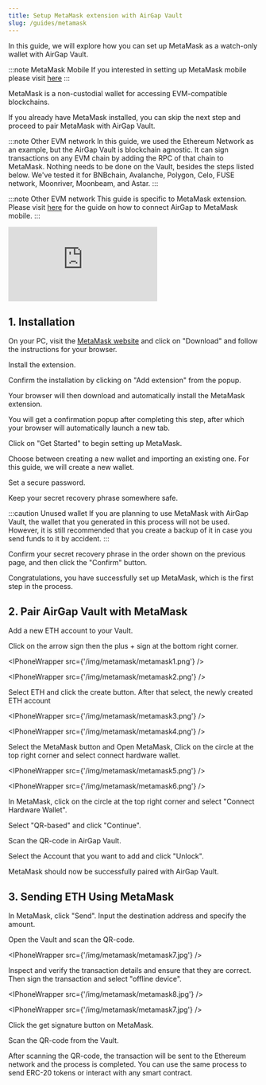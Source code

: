 ```yaml
---
title: Setup MetaMask extension with AirGap Vault
slug: /guides/metamask
---
```



In this guide, we will explore how you can set up MetaMask as a watch-only wallet with AirGap Vault.

:::note MetaMask Mobile
If you interested in setting up MetaMask mobile please visit [here](/guides/metamask-mobile)
:::

MetaMask is a non-custodial wallet for accessing EVM-compatible blockchains.

If you already have MetaMask installed, you can skip the next step and proceed to pair MetaMask with AirGap Vault.

:::note Other EVM network
In this guide, we used the Ethereum Network as an example, but the AirGap Vault is blockchain agnostic. It can sign transactions on any EVM chain by adding the RPC of that chain to MetaMask. Nothing needs to be done on the Vault, besides the steps listed below.
We've tested it for BNBchain, Avalanche, Polygon, Celo, FUSE network, Moonriver, Moonbeam, and Astar.
:::

:::note Other EVM network
This guide is specific to MetaMask extension.
Please visit [here](https://support.airgap.it/guides/metamask-mobile) for the guide on how to connect AirGap to MetaMask mobile.
:::

<div class='yt-container'>
  <iframe
    class='yt-video'
    src='https://www.youtube.com/embed/HIKJh0h7QiU'
    frameborder='0'
    allowfullscreen></iframe>
</div>

## 1. Installation

On your PC, visit the [MetaMask website](https://metamask.io/) and click on "Download" and follow the instructions for your browser.

<BrowserWindow url="extension://metamask">

<DynamicImage
  src='/img/metamask/metamask-add-to-chrome.png'
  alt='MetaMask Add To Chrome'
/>

</BrowserWindow>

Install the extension.

<BrowserWindow url="extension://metamask">

<DynamicImage
  src='/img/metamask/metamask-add-extension.png'
  alt='MetaMask Add Extension'
/>

</BrowserWindow>

Confirm the installation by clicking on "Add extension" from the popup.

Your browser will then download and automatically install the MetaMask extension.

You will get a confirmation popup after completing this step, after which your browser will automatically launch a new tab.

<BrowserWindow url="extension://metamask">

<DynamicImage
  src='/img/metamask/metamask-added-to-chrome.png'
  alt='MetaMask Added To Chrome'
/>

</BrowserWindow>

Click on "Get Started" to begin setting up MetaMask.

<BrowserWindow url="extension://metamask">

<DynamicImage
  src='/img/metamask/metamask-get-started.png'
  alt='MetaMask Get Started'
/>

</BrowserWindow>

Choose between creating a new wallet and importing an existing one. For this guide, we will create a new wallet.

<BrowserWindow url="extension://metamask">

<DynamicImage
  src='/img/metamask/metamask-create-wallet.png'
  alt='MetaMask Create Wallet'
/>

</BrowserWindow>

Set a secure password.

<BrowserWindow url="extension://metamask">

<DynamicImage
  src='/img/metamask/create-password.png'
  alt='MetaMask Create Password'
/>

</BrowserWindow>

Keep your secret recovery phrase somewhere safe.

:::caution Unused wallet
If you are planning to use MetaMask with AirGap Vault, the wallet that you generated in this process will not be used. However, it is still recommended that you create a backup of it in case you send funds to it by accident.
:::

<BrowserWindow url="extension://metamask">

<DynamicImage
  src='/img/metamask/secret-recovery-phrase.png'
  alt='MetaMask Recovery Phrase Hidden'
/>

</BrowserWindow>

<BrowserWindow url="extension://metamask">

<DynamicImage
  src='/img/metamask/metamask-recovery-phrase.png'
  alt='MetaMask Recovery Phrase Revealed'
/>

</BrowserWindow>

Confirm your secret recovery phrase in the order shown on the previous page, and then click the "Confirm" button.

<BrowserWindow url="extension://metamask">

<DynamicImage
  src='/img/metamask/confirm-seed-phrase.png'
  alt='MetaMask Confirm Seed Phrase'
/>

</BrowserWindow>

Congratulations, you have successfully set up MetaMask, which is the first step in the process.

## 2. Pair AirGap Vault with MetaMask

Add a new ETH account to your Vault.

Click on the arrow sign then the plus + sign at the bottom right corner.

<IPhoneWrapper src={'/img/metamask/metamask1.png'} />

<IPhoneWrapper src={'/img/metamask/metamask2.png'} />

Select ETH and click the create button. After that select, the newly created ETH account

<IPhoneWrapper src={'/img/metamask/metamask3.png'} />

<IPhoneWrapper src={'/img/metamask/metamask4.png'} />

Select the MetaMask button and Open MetaMask, Click on the circle at the top right corner and select connect hardware wallet.

<IPhoneWrapper src={'/img/metamask/metamask5.png'} />

<IPhoneWrapper src={'/img/metamask/metamask6.png'} />

In MetaMask, click on the circle at the top right corner and select "Connect Hardware Wallet".

<BrowserWindow url="extension://metamask">

<DynamicImage
  src='/img/metamask/connect-hardware-wallet.png'
  alt='MetaMask Connect Hardware Wallet'
/>

</BrowserWindow>

Select "QR-based" and click "Continue".

<BrowserWindow url="extension://metamask">

<DynamicImage
  src='/img/metamask/select-qr-based-signer.png'
  alt='MetaMask Select QR Based Signer'
/>

</BrowserWindow>

Scan the QR-code in AirGap Vault.

<BrowserWindow url="extension://metamask">

<DynamicImage
  src='/img/metamask/metamask-scan-qr-account.png'
  alt='MetaMask Scan Account QR'
/>

</BrowserWindow>

Select the Account that you want to add and click "Unlock".

<BrowserWindow url="extension://metamask">

<DynamicImage
  src='/img/metamask/select-account.png'
  alt='MetaMask Select Account'
/>

</BrowserWindow>

MetaMask should now be successfully paired with AirGap Vault.

<BrowserWindow url="extension://metamask">

<DynamicImage
  src='/img/metamask/account-connected.png'
  alt='MetaMask Account Connected'
/>

</BrowserWindow>

## 3. Sending ETH Using MetaMask

In MetaMask, click "Send". Input the destination address and specify the amount.

<BrowserWindow url="extension://metamask">

<DynamicImage
  src='/img/metamask/metamask-send-prepare.png'
  alt='MetaMask Prepare Transaction'
/>

</BrowserWindow>

<BrowserWindow url="extension://metamask">

<DynamicImage
  src='/img/metamask/transaction-confirm.png'
  alt='MetaMask Confirm Transaction'
/>

</BrowserWindow>

Open the Vault and scan the QR-code.

<BrowserWindow url="extension://metamask">

<DynamicImage
  src='/img/metamask/metamask-request-signature.png'
  alt='MetaMask Request Signature'
/>

</BrowserWindow>

<IPhoneWrapper src={'/img/metamask/metamask7.jpg'} />

Inspect and verify the transaction details and ensure that they are correct. Then sign the transaction and select "offline device".

<IPhoneWrapper src={'/img/metamask/metamask8.jpg'} />

<IPhoneWrapper src={'/img/metamask/metamask7.jpg'} />

Click the get signature button on MetaMask.

<BrowserWindow url="extension://metamask">

<DynamicImage
  src='/img/metamask/get-signature.png'
  alt='MetaMask Get Signature'
/>

</BrowserWindow>

Scan the QR-code from the Vault.

<BrowserWindow url="extension://metamask">

<DynamicImage
  src='/img/metamask/metamask-scan-qr-signature.png'
  alt='MetaMask Scan Signature QR'
/>

</BrowserWindow>

After scanning the QR-code, the transaction will be sent to the Ethereum network and the process is completed. You can use the same process to send ERC-20 tokens or interact with any smart contract.

<BrowserWindow url="extension://metamask">

<DynamicImage
  src='/img/metamask/transaction-broadcast.png'
  alt='MetaMask Broadcast Transaction'
/>

</BrowserWindow>
